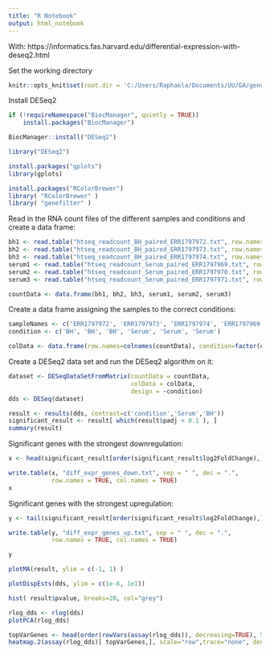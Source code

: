 ```yaml
---
title: "R Notebook"
output: html_notebook
---
```


With: https://informatics.fas.harvard.edu/differential-expression-with-deseq2.html

Set the working directory

```r
knitr::opts_knit$set(root.dir = 'C:/Users/Raphaela/Documents/UU/GA/genome_analysis/results/8_rna_readcount/')
```

Install DESeq2

```r
if (!requireNamespace("BiocManager", quietly = TRUE))
    install.packages("BiocManager")

BiocManager::install("DESeq2")

library("DESeq2")

install.packages("gplots")
library(gplots)

install.packages("RColorBrewer")
library( "RColorBrewer" )
library( "genefilter" )
```

Read in the RNA count files of the different samples and conditions and create a data frame:

```r
bh1 <- read.table("htseq_readcount_BH_paired_ERR1797972.txt", row.names = 1, col.names = c('gene', 'ERR1797972'))
bh2 <- read.table("htseq_readcount_BH_paired_ERR1797973.txt", row.names = 1, col.names = c('gene', 'ERR1797973'))
bh3 <- read.table("htseq_readcount_BH_paired_ERR1797974.txt", row.names = 1, col.names = c('gene', 'ERR1797974'))
serum1 <- read.table("htseq_readcount_Serum_paired_ERR1797969.txt", row.names = 1, col.names = c('gene', 'ERR1797969'))
serum2 <- read.table("htseq_readcount_Serum_paired_ERR1797970.txt", row.names = 1, col.names = c('gene', 'ERR1797970'))
serum3 <- read.table("htseq_readcount_Serum_paired_ERR1797971.txt", row.names = 1, col.names = c('gene', 'ERR1797971'))

countData <- data.frame(bh1, bh2, bh3, serum1, serum2, serum3)
```

Create a data frame assigning the samples to the correct conditions:

```r
sampleNames <- c('ERR1797972', 'ERR1797973', 'ERR1797974', 'ERR1797969', 'ERR1797970', 'ERR1797971')
condition <- c('BH', 'BH', 'BH', 'Serum', 'Serum', 'Serum')

colData <- data.frame(row.names=colnames(countData), condition=factor(condition, levels=c('BH','Serum')))
```

Create a DESeq2 data set and run the DESeq2 algorithm on it:

```r
dataset <- DESeqDataSetFromMatrix(countData = countData,
                                  colData = colData,
                                  design = ~condition)
dds <- DESeq(dataset)
```

```r
result <- results(dds, contrast=c('condition','Serum','BH'))
significant_result <- result[ which(result$padj < 0.1 ), ]
summary(result)
```

Significant genes with the strongest downregulation:

```r
x <- head(significant_result[order(significant_result$log2FoldChange),], n = 20)

write.table(x, "diff_expr_genes_down.txt", sep = " ", dec = ".",
            row.names = TRUE, col.names = TRUE)
x
```

Significant genes with the strongest upregulation:

```r
y <- tail(significant_result[order(significant_result$log2FoldChange),], n = 20)

write.table(y, "diff_expr_genes_up.txt", sep = " ", dec = ".",
            row.names = TRUE, col.names = TRUE)

y
```


```r
plotMA(result, ylim = c(-1, 1) )
```

```r
plotDispEsts(dds, ylim = c(1e-6, 1e1))
```

```r
hist( result$pvalue, breaks=20, col="grey")
```

```r
rlog_dds <- rlog(dds)
plotPCA(rlog_dds)
```

```r
topVarGenes <- head(order(rowVars(assay(rlog_dds)), decreasing=TRUE), 50)
heatmap.2(assay(rlog_dds)[ topVarGenes,], scale="row",trace="none", dendrogram="column",col = colorRampPalette(rev(brewer.pal(9, "RdBu")))(255))
```

